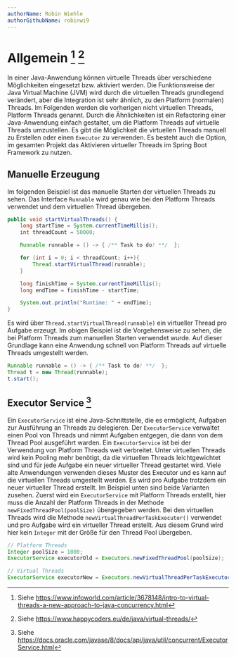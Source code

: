 ```yaml
---
authorName: Robin Wiehle
authorGithubName: robinwi9
---
```


# Allgemein [^1] [^3]

In einer Java-Anwendung können virtuelle Threads über verschiedene Möglichkeiten eingesetzt bzw. aktiviert werden.
Die Funktionsweise der Java Virtual Machine (JVM) wird durch die virtuellen Threads grundlegend verändert,
aber die Integration ist sehr ähnlich, zu den Platform (normalen) Threads.
Im Folgenden werden die vorherigen nicht virtuellen Threads, Platform Threads genannt.
Durch die Ähnlichkeiten ist ein Refactoring einer Java-Anwendung einfach gestaltet,
um die Platform Threads auf virtuelle Threads umzustellen. Es gibt die Möglichkeit die virtuellen Threads manuell
zu Erstellen oder einen `Executor` zu verwenden. Es besteht auch die Option, im gesamten Projekt das Aktivieren
virtueller Threads im Spring Boot Framework zu nutzen.

## Manuelle Erzeugung

Im folgenden Beispiel ist das manuelle Starten der virtuellen Threads zu sehen.
Das Interface `Runnable` wird genau wie bei den Platform Threads verwendet und dem virtuellen Thread übergeben.

```java
public void startVirtualThreads() {
    long startTime = System.currentTimeMillis();
    int threadCount = 50000;

    Runnable runnable = () -> { /** Task to do! **/  };

    for (int i = 0; i < threadCount; i++){
        Thread.startVirtualThread(runnable);
    }

    long finishTime = System.currentTimeMillis();
    long endTime = finishTime - startTime;

    System.out.println("Runtime: " + endTime);
}
```

Es wird über `Thread.startVirtualThread(runnable)` ein virtueller Thread pro Aufgabe erzeugt.
Im obigen Beispiel ist die Vorgehensweise zu sehen, die bei Platform Threads zum manuellen Starten verwendet wurde.
Auf dieser Grundlage kann eine Anwendung schnell von Platform Threads auf virtuelle Threads umgestellt werden.

```java
Runnable runnable = () -> { /** Task to do! **/  };
Thread t = new Thread(runnable);
t.start();
```

## Executor Service [^2]

Ein `ExecutorService` ist eine Java-Schnittstelle, die es ermöglicht, Aufgaben zur Ausführung an Threads zu delegieren.
Der `ExecutorService` verwaltet einen Pool von Threads und nimmt Aufgaben entgegen, die dann von dem Thread Pool ausgeführt warden.
Ein `ExecutorService` ist bei der Verwendung von Platform Threads weit verbreitet.
Unter virtuellen Threads wird kein Pooling mehr benötigt, da die virtuellen Threads leichtgewichtet sind
und für jede Aufgabe ein neuer virtueller Thread gestartet wird. Viele alte Anwendungen verwenden dieses Muster
des Executor und es kann auf die virtuellen Threads umgestellt werden. Es wird pro Aufgabe trotzdem
ein neuer virtueller Thread erstellt. Im Beispiel unten sind beide Varianten zusehen.
Zuerst wird ein `ExecutorService` mit Platform Threads erstellt, hier muss die Anzahl der Platform Threads
in der Methode `newFixedThreadPool(poolSize)` übergegeben werden. Bei den virtuellen Threads wird die Methode
`newVirtualThreadPerTaskExecutor()` verwendet und pro Aufgabe wird ein virtueller Thread erstellt.
Aus diesem Grund wird hier kein `Integer` mit der Größe für den Thread Pool übergeben.

```java
// Platform Threads
Integer poolSize = 1000;
ExecutorService executorOld = Executors.newFixedThreadPool(poolSize);

// Virtual Threads
ExecutorService executorNew = Executors.newVirtualThreadPerTaskExecutor();
```

[^1]: Siehe https://www.infoworld.com/article/3678148/intro-to-virtual-threads-a-new-approach-to-java-concurrency.html
[^2]: Siehe https://docs.oracle.com/javase/8/docs/api/java/util/concurrent/ExecutorService.html
[^3]: Siehe https://www.happycoders.eu/de/java/virtual-threads/
